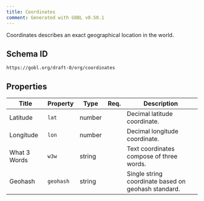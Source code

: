 ```yaml
---
title: Coordinates
comment: Generated with GOBL v0.50.1
---
```


Coordinates describes an exact geographical location in the world.

## Schema ID

`https://gobl.org/draft-0/org/coordinates`

## Properties

| Title        | Property  | Type   | Req. | Description                                         |
|--------------|-----------|--------|------|-----------------------------------------------------|
| Latitude     | `lat`     | number |      | Decimal latitude coordinate.                        |
| Longitude    | `lon`     | number |      | Decimal longitude coordinate.                       |
| What 3 Words | `w3w`     | string |      | Text coordinates compose of three words.            |
| Geohash      | `geohash` | string |      | Single string coordinate based on geohash standard. |

